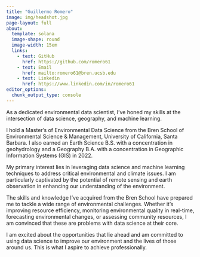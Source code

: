```yaml
---
title: "Guillermo Romero"
image: img/headshot.jpg
page-layout: full
about: 
  template: solana
  image-shape: round
  image-width: 15em
  links:
    - text: GitHub
      href: https://github.com/romero61
    - text: Email
      href: mailto:romero61@bren.ucsb.edu
    - text: Linkedin
      href: https://www.linkedin.com/in/romero61
editor_options: 
  chunk_output_type: console
---
```


As a dedicated environmental data scientist, I've honed my skills at the intersection of data science, geography, and machine learning.

I hold a Master's of Environmental Data Science from the Bren School of Environmental Science & Management, University of California, Santa Barbara. I also earned an Earth Science B.S. with a concentration in geohydrology and a Geography B.A. with a concentration in Geographic Information Systems (GIS) in 2022.

My primary interest lies in leveraging data science and machine learning techniques to address critical environmental and climate issues. I am particularly captivated by the potential of remote sensing and earth observation in enhancing our understanding of the environment.

The skills and knowledge I've acquired from the Bren School have prepared me to tackle a wide range of environmental challenges. Whether it's improving resource efficiency, monitoring environmental quality in real-time, forecasting environmental changes, or assessing community resources, I am convinced that these are problems with data science at their core.

I am excited about the opportunities that lie ahead and am committed to using data science to improve our environment and the lives of those around us. This is what I aspire to achieve professionally.
